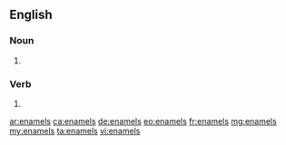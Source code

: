 ==English==

===Noun===
{{head|en|noun plural form}}

# {{plural of|enamel|lang=en}}

===Verb===
{{head|en|verb form}}

# {{en-third-person singular of|enamel}}

[[ar:enamels]]
[[ca:enamels]]
[[de:enamels]]
[[eo:enamels]]
[[fr:enamels]]
[[mg:enamels]]
[[my:enamels]]
[[ta:enamels]]
[[vi:enamels]]